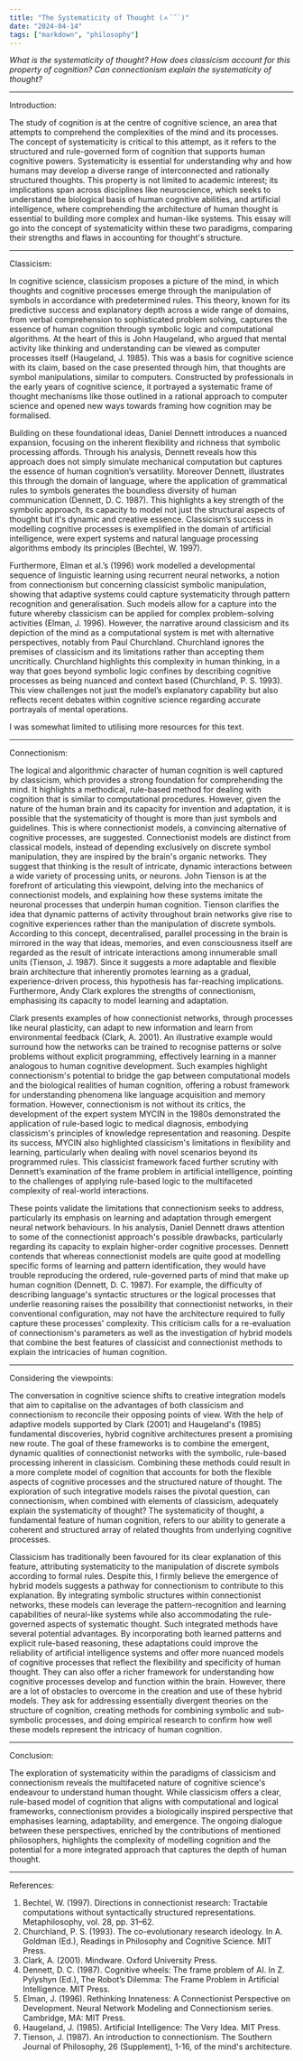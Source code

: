 ```yaml
---
title: "The Systematicity of Thought (ㅅ´˘`)"
date: "2024-04-14"
tags: ["markdown", "philosophy"]
---
```


_What is the systematicity of thought? How does classicism account for this property of cognition? Can connectionism explain the systematicity of thought?_

---

Introduction:

The study of cognition is at the centre of cognitive science, an area that attempts to comprehend the complexities of the mind and its processes. The concept of systematicity is critical to this attempt, as it refers to the structured and rule-governed form of cognition that supports human cognitive powers. Systematicity is essential for understanding why and how humans may develop a diverse range of interconnected and rationally structured thoughts. This property is not limited to academic interest; its implications span across disciplines like neuroscience, which seeks to understand the biological basis of human cognitive abilities, and artificial intelligence, where comprehending the architecture of human thought is essential to building more complex and human-like systems. This essay will go into the concept of systematicity within these two paradigms, comparing their strengths and flaws in accounting for thought's structure.

---

Classicism:

In cognitive science, classicism proposes a picture of the mind, in which thoughts and cognitive processes emerge through the manipulation of symbols in accordance with predetermined rules. This theory, known for its predictive success and explanatory depth across a wide range of domains, from verbal comprehension to sophisticated problem solving, captures the essence of human cognition through symbolic logic and computational algorithms. At the heart of this is John Haugeland, who argued that mental activity like thinking and understanding can be viewed as computer processes itself (Haugeland, J. 1985). This was a basis for cognitive science with its claim, based on the case presented through him, that thoughts are symbol manipulations, similar to computers. Constructed by professionals in the early years of cognitive science, it portrayed a systematic frame of thought mechanisms like those outlined in a rational approach to computer science and opened new ways towards framing how cognition may be formalised. 

Building on these foundational ideas, Daniel Dennett introduces a nuanced expansion, focusing on the inherent flexibility and richness that symbolic processing affords. Through his analysis, Dennett reveals how this approach does not simply simulate mechanical computation but captures the essence of human cognition’s versatility. Moreover Dennett, illustrates this through the domain of language, where the application of grammatical rules to symbols generates the boundless diversity of human communication (Dennett, D. C. 1987). This highlights a key strength of the symbolic approach, its capacity to model not just the structural aspects of thought but it's dynamic and creative essence. Classicism’s success in modelling cognitive processes is exemplified in the domain of artificial intelligence, were expert systems and natural language processing algorithms embody its principles (Bechtel, W. 1997). 

Furthermore, Elman et al.’s (1996) work modelled a developmental sequence of linguistic learning using recurrent neural networks, a notion from connectionism but concerning classicist symbolic manipulation, showing that adaptive systems could capture systematicity through pattern recognition and generalisation. Such models allow for a capture into the future whereby classicism can be applied for complex problem-solving activities (Elman, J. 1996). However, the narrative around classicism and its depiction of the mind as a computational system is met with alternative perspectives, notably from Paul Churchland. Churchland ignores the premises of classicism and its limitations rather than accepting them uncritically. Churchland highlights this complexity in human thinking, in a way that goes beyond symbolic logic confines by describing cognitive processes as being nuanced and context based (Churchland, P. S. 1993). This view challenges not just the model’s explanatory capability but also reflects recent debates within cognitive science regarding accurate portrayals of mental operations.

<aside>I was somewhat limited to utilising more resources for this text.</aside>

---

Connectionism:

The logical and algorithmic character of human cognition is well captured by classicism, which provides a strong foundation for comprehending the mind. It highlights a methodical, rule-based method for dealing with cognition that is similar to computational procedures. However, given the nature of the human brain and its capacity for invention and adaptation, it is possible that the systematicity of thought is more than just symbols and guidelines. This is where connectionist models, a convincing alternative of cognitive processes, are suggested. Connectionist models are distinct from classical models, instead of depending exclusively on discrete symbol manipulation, they are inspired by the brain's organic networks. They suggest that thinking is the result of intricate, dynamic interactions between a wide variety of processing units, or neurons. John Tienson is at the forefront of articulating this viewpoint, delving into the mechanics of connectionist models, and explaining how these systems imitate the neuronal processes that underpin human cognition. Tienson clarifies the idea that dynamic patterns of activity throughout brain networks give rise to cognitive experiences rather than the manipulation of discrete symbols. According to this concept, decentralised, parallel processing in the brain is mirrored in the way that ideas, memories, and even consciousness itself are regarded as the result of intricate interactions among innumerable small units (Tienson, J. 1987). Since it suggests a more adaptable and flexible brain architecture that inherently promotes learning as a gradual, experience-driven process, this hypothesis has far-reaching implications. Furthermore, Andy Clark explores the strengths of connectionism, emphasising its capacity to model learning and adaptation. 

Clark presents examples of how connectionist networks, through processes like neural plasticity, can adapt to new information and learn from environmental feedback (Clark, A. 2001). An illustrative example would surround how the networks can be trained to recognise patterns or solve problems without explicit programming, effectively learning in a manner analogous to human cognitive development. Such examples highlight connectionism's potential to bridge the gap between computational models and the biological realities of human cognition, offering a robust framework for understanding phenomena like language acquisition and memory formation. However, connectionism is not without its critics, the development of the expert system MYCIN in the 1980s demonstrated the application of rule-based logic to medical diagnosis, embodying classicism's principles of knowledge representation and reasoning. Despite its success, MYCIN also highlighted classicism's limitations in flexibility and learning, particularly when dealing with novel scenarios beyond its programmed rules. This classicist framework faced further scrutiny with Dennett’s examination of the frame problem in artificial intelligence, pointing to the challenges of applying rule-based logic to the multifaceted complexity of real-world interactions. 

These points validate the limitations that connectionism seeks to address, particularly its emphasis on learning and adaptation through emergent neural network behaviours. In his analysis, Daniel Dennett draws attention to some of the connectionist approach's possible drawbacks, particularly regarding its capacity to explain higher-order cognitive processes. Dennett contends that whereas connectionist models are quite good at modelling specific forms of learning and pattern identification, they would have trouble reproducing the ordered, rule-governed parts of mind that make up human cognition (Dennett, D. C. 1987). For example, the difficulty of describing language's syntactic structures or the logical processes that underlie reasoning raises the possibility that connectionist networks, in their conventional configuration, may not have the architecture required to fully capture these processes' complexity. This criticism calls for a re-evaluation of connectionism's parameters as well as the investigation of hybrid models that combine the best features of classicist and connectionist methods to explain the intricacies of human cognition.

---

Considering the viewpoints:

The conversation in cognitive science shifts to creative integration models that aim to capitalise on the advantages of both classicism and connectionism to reconcile their opposing points of view. With the help of adaptive models supported by Clark (2001) and Haugeland's (1985) fundamental discoveries, hybrid cognitive architectures present a promising new route. The goal of these frameworks is to combine the emergent, dynamic qualities of connectionist networks with the symbolic, rule-based processing inherent in classicism. Combining these methods could result in a more complete model of cognition that accounts for both the flexible aspects of cognitive processes and the structured nature of thought. The exploration of such integrative models raises the pivotal question, can connectionism, when combined with elements of classicism, adequately explain the systematicity of thought? The systematicity of thought, a fundamental feature of human cognition, refers to our ability to generate a coherent and structured array of related thoughts from underlying cognitive processes. 

Classicism has traditionally been favoured for its clear explanation of this feature, attributing systematicity to the manipulation of discrete symbols according to formal rules. Despite this, I firmly believe the emergence of hybrid models suggests a pathway for connectionism to contribute to this explanation. By integrating symbolic structures within connectionist networks, these models can leverage the pattern-recognition and learning capabilities of neural-like systems while also accommodating the rule-governed aspects of systematic thought. Such integrated methods have several potential advantages. By incorporating both learned patterns and explicit rule-based reasoning, these adaptations could improve the reliability of artificial intelligence systems and offer more nuanced models of cognitive processes that reflect the flexibility and specificity of human thought. They can also offer a richer framework for understanding how cognitive processes develop and function within the brain. However, there are a lot of obstacles to overcome in the creation and use of these hybrid models. They ask for addressing essentially divergent theories on the structure of cognition, creating methods for combining symbolic and sub-symbolic processes, and doing empirical research to confirm how well these models represent the intricacy of human cognition.

---

Conclusion:

The exploration of systematicity within the paradigms of classicism and connectionism reveals the multifaceted nature of cognitive science's endeavour to understand human thought. While classicism offers a clear, rule-based model of cognition that aligns with computational and logical frameworks, connectionism provides a biologically inspired perspective that emphasises learning, adaptability, and emergence. The ongoing dialogue between these perspectives, enriched by the contributions of mentioned philosophers, highlights the complexity of modelling cognition and the potential for a more integrated approach that captures the depth of human thought.

---

References:
1.	Bechtel, W. (1997). Directions in connectionist research: Tractable computations without syntactically structured representations. Metaphilosophy, vol. 28, pp. 31–62.
2.	Churchland, P. S. (1993). The co-evolutionary research ideology. In A. Goldman (Ed.), Readings in Philosophy and Cognitive Science. MIT Press.
3.	Clark, A. (2001). Mindware. Oxford University Press.
4.	Dennett, D. C. (1987). Cognitive wheels: The frame problem of AI. In Z. Pylyshyn (Ed.), The Robot’s Dilemma: The Frame Problem in Artificial Intelligence. MIT Press.
5.	Elman, J. (1996). Rethinking Innateness: A Connectionist Perspective on Development. Neural Network Modeling and Connectionism series. Cambridge, MA: MIT Press.
6.	Haugeland, J. (1985). Artificial Intelligence: The Very Idea. MIT Press.
7.	Tienson, J. (1987). An introduction to connectionism. The Southern Journal of Philosophy, 26 (Supplement), 1-16, of the mind's architecture.